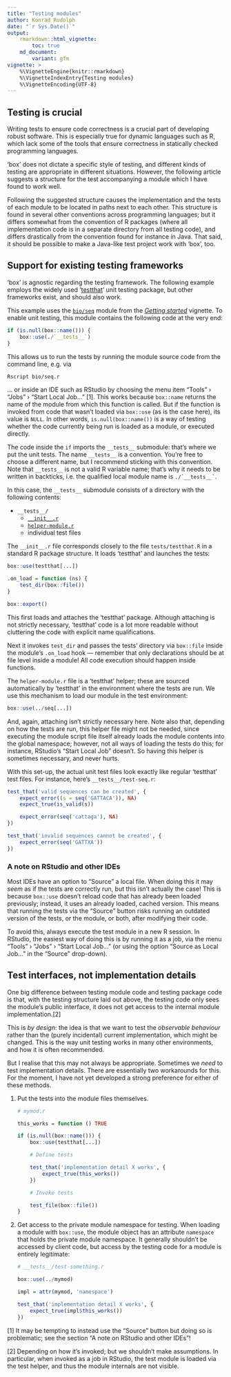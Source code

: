 ```yaml
---
title: "Testing modules"
author: Konrad Rudolph
date: "`r Sys.Date()`"
output:
    rmarkdown::html_vignette:
        toc: true
    md_document:
        variant: gfm
vignette: >
    %\VignetteEngine{knitr::rmarkdown}
    %\VignetteIndexEntry{Testing modules}
    %\VignetteEncoding{UTF-8}
---
```


## Testing is crucial

Writing tests to ensure code correctness is a crucial part of developing
robust software. This is especially true for dynamic languages such as
R, which lack some of the tools that ensure correctness in statically
checked programming languages.

‘box’ does not dictate a specific style of testing, and different kinds
of testing are appropriate in different situations. However, the
following article suggests a structure for the test accompanying a
module which I have found to work well.

Following the suggested structure causes the implementation and the
tests of each module to be located in paths next to each other. This
structure is found in several other conventions across programming
languages; but it differs somewhat from the convention of R packages
(where all implementation code is in a separate directory from all
testing code), and differs drastically from the convention found for
instance in Java. That said, it should be possible to make a Java-like
test project work with ‘box’, too.

## Support for existing testing frameworks

‘box’ is agnostic regarding the testing framework. The following example
employs the widely used ‘[testthat](https://testthat.r-lib.org/)’ unit
testing package, but other frameworks exist, and should also work.

This example uses the [`bio/seq`](bio/seq.r) module from the *[Getting
started](box.html)* vignette. To enable unit testing, this module
contains the following code at the very end:

```r
if (is.null(box::name())) {
    box::use(./`__tests__`)
}
```

This allows us to run the tests by running the module source code from
the command line, e.g. via

``` bash
Rscript bio/seq.r
```

… or inside an IDE such as RStudio by choosing the menu item “Tools” ›
“Jobs” › “Start Local Job…” [1]. This works because `box::name` returns
the name of the module from which this function is called. But if the
function is invoked from code that wasn’t loaded via `box::use` (as is
the case here), its value is `NULL`. In other words,
`is.null(box::name())` is a way of testing whether the code currently
being run is loaded as a module, or executed directly.

The code inside the `if` imports the `__tests__` submodule: that’s where
we put the unit tests. The name `__tests__` is a convention. You’re free
to choose a different name, but I recommend sticking with this
convention. Note that `__tests__` is not a valid R variable name; that’s
why it needs to be written in backticks, i.e. the qualified local module
name is `` ./`__tests__` ``.

In this case, the `__tests__` submodule consists of a directory with the
following contents:

-   `__tests__/`
    -   [`__init__.r`](bio/__tests__/__init__.r)
    -   [`helper-module.r`](bio/__tests__/helper-module.r)
    -   individual test files

The `__init__.r` file corresponds closely to the file `tests/testthat.R`
in a standard R package structure. It loads ‘testthat’ and launches the
tests:

```r
box::use(testthat[...])

.on_load = function (ns) {
    test_dir(box::file())
}

box::export()
```

This first loads and attaches the ‘testthat’ package. Although attaching
is not strictly necessary, ‘testthat’ code is a lot more readable
without cluttering the code with explicit name qualifications.

Next it invokes `test_dir` and passes the tests’ directory via
`box::file` inside the module’s `.on_load` hook — remember that only
declarations should be at file level inside a module! All code execution
should happen inside functions.

The `helper-module.r` file is a ‘testthat’ helper; these are sourced
automatically by ‘testthat’ in the environment where the tests are run.
We use this mechanism to load our module in the test environment:

```r
box::use(../seq[...])
```

And, again, attaching isn’t strictly necessary here. Note also that,
depending on how the tests are run, this helper file might not be
needed, since executing the module script file itself already loads the
module contents into the global namespace; however, not all ways of
loading the tests do this; for instance, RStudio’s “Start Local Job”
doesn’t. So having this helper is sometimes necessary, and never hurts.

With this set-up, the actual unit test files look exactly like regular
‘testthat’ test files. For instance, here’s `__tests__/test-seq.r`:

```r
test_that('valid sequences can be created', {
    expect_error((s = seq('GATTACA')), NA)
    expect_true(is_valid(s))

    expect_error(seq('cattaga'), NA)
})

test_that('invalid sequences cannot be created', {
    expect_error(seq('GATTXA'))
})
```

### A note on RStudio and other IDEs

Most IDEs have an option to “Source” a local file. When doing this it
may *seem* as if the tests are correctly run, but this isn’t actually
the case! This is because `box::use` doesn’t reload code that has
already been loaded previously; instead, it uses an already loaded,
cached version. This means that running the tests via the “Source”
button risks running an outdated version of the tests, or the module, or
both, after modifying their code.

To avoid this, always execute the test module in a new R session. In
RStudio, the easiest way of doing this is by running it as a job, via
the menu “Tools” › “Jobs” › “Start Local Job…” (or using the option
“Source as Local Job…” in the “Source” drop-down).

## Test interfaces, not implementation details

One big difference between testing module code and testing package code
is that, with the testing structure laid out above, the testing code
only sees the module’s public interface, it does not get access to the
internal module implementation.[2]

This is *by design*: the idea is that we want to test the *observable
behaviour* rather than the (purely incidental) current implementation,
which might be changed. This is the way unit testing works in many other
environments, and how it is often recommended.

But I realise that this may not always be appropriate. Sometimes we
*need* to test implementation details. There are essentially two
workarounds for this. For the moment, I have not yet developed a strong
preference for either of these methods.

1.  Put the tests into the module files themselves.

    ``` r
    # mymod.r

    this_works = function () TRUE

    if (is.null(box::name())) {
        box::use(testthat[...])

        # Define tests

        test_that('implementation detail X works', {
            expect_true(this_works())
        })

        # Invoke tests

        test_file(box::file())
    }
    ```

2.  Get access to the private module namespace for testing. When loading
    a module with `box::use`, the module object has an attribute
    `namespace` that holds the private module namespace. It generally
    shouldn’t be accessed by client code, but access by the testing code
    for a module is entirely legitimate:

    ``` r
    # __tests__/test-something.r

    box::use(../mymod)

    impl = attr(mymod, 'namespace')

    test_that('implementation detail X works', {
        expect_true(impl$this_works())
    })
    ```

[1] It may be tempting to instead use the “Source” button but doing so
is problematic; see the section “A note on RStudio and other IDEs”!

[2] Depending on how it’s invoked; but we shouldn’t make assumptions. In
particular, when invoked as a job in RStudio, the test module is loaded
via the test helper, and thus the module internals are not visible.
